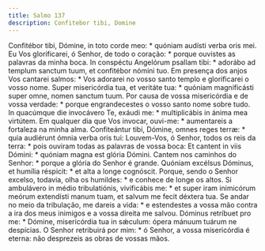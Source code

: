 ```yaml
---
title: Salmo 137
description: Confitebor tibi, Domine
---
```


<div class="grid grid-cols-2 gap-5">
  <span class="text-justify">
    Confitébor tibi, Dómine, in toto corde meo: * quóniam audísti verba oris
    mei.
  </span>
  <span class="text-justify">
    Eu Vos glorificarei, ó Senhor, de todo o coração: * porque ouvistes as
    palavras da minha boca.
  </span>
  <span class="text-justify">
    In conspéctu Angelórum psallam tibi: * adorábo ad templum sanctum tuum, et
    confitébor nómini tuo.
  </span>
  <span class="text-justify">
    Em presença dos anjos Vos cantarei salmos: * Vos adorarei no vosso santo
    templo e glorificarei o vosso nome.
  </span>
  <span class="text-justify">
    Super misericórdia tua, et veritáte tua: * quóniam magnificásti super omne,
    nomen sanctum tuum.
  </span>
  <span class="text-justify">
    Por causa de vossa misericórdia e de vossa verdade: * porque engrandecestes
    o vosso santo nome sobre tudo.
  </span>
  <span class="text-justify">
    In quacúmque die invocávero Te, exáudi me: * multiplicábis in ánima mea
    virtútem.
  </span>
  <span class="text-justify">
    Em qualquer dia que Vos invocar, ouvi-me: * aumentareis a fortaleza na minha
    alma.
  </span>
  <span class="text-justify">
    Confiteántur tibi, Dómine, omnes reges terræ: * quia audiérunt ómnia verba
    oris tui:
  </span>
  <span class="text-justify">
    Louvem-Vos, ó Senhor, todos os reis da terra: * pois ouviram todas as
    palavras de vossa boca:
  </span>
  <span class="text-justify">
    Et cantent in viis Dómini: * quóniam magna est glória Dómini.
  </span>
  <span class="text-justify">
    Cantem nos caminhos do Senhor: * porque a glória do Senhor é grande.
  </span>
  <span class="text-justify">
    Quóniam excélsus Dóminus, et humília réspicit: * et alta a longe cognóscit.
  </span>
  <span class="text-justify">
    Porque, sendo o Senhor excelso, todavia, olha os humildes: * e conhece de
    longe os altos.
  </span>
  <span class="text-justify">
    Si ambulávero in médio tribulatiónis, vivificábis me: * et super iram
    inimicórum meórum extendísti manum tuam, et salvum me fecit déxtera tua.
  </span>
  <span class="text-justify">
    Se andar no meio da tribulação, me dareis a vida: * e estendestes a vossa
    mão contra a ira dos meus inimigos e a vossa direita me salvou.
  </span>
  <span class="text-justify">
    Dóminus retríbuet pro me: * Dómine, misericórdia tua in sǽculum: ópera
    mánuum tuárum ne despícias.
  </span>
  <span class="text-justify">
    O Senhor retribuirá por mim: * ó Senhor, a vossa misericórdia é eterna: não
    desprezeis as obras de vossas mãos.
  </span>
</div>
